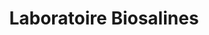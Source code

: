 ---
title: 'Laboratoire Biosalines'
category: 'wordpress'
website: 'https://www.biosalines.com'
year: 2021
summary: "Création du site e-commerce WordPress basé sur WooCommerce et Sage pour le Laboratoire Biosalines basé sur l'Ile de ré."
excerpt: "Création et développement du site e-commerce WordPress basé sur WooCommerce et Sage pour les Laboratoires Biosalines sur l'Ile de ré."
actions:
  - Générateur de coupon de réduction pour le premier achat
  - Intégration des maquettes depuis Sketch
  - Intégration mobile first et optimisé pour le SEO
  - Thème sur-mesure Sage 9
image:
  thumbnail: biosalines-sm.jpg
  large: biosalines.jpg
tools:
  - sketch
  - google-map
  - wordpress
  - sage9
---